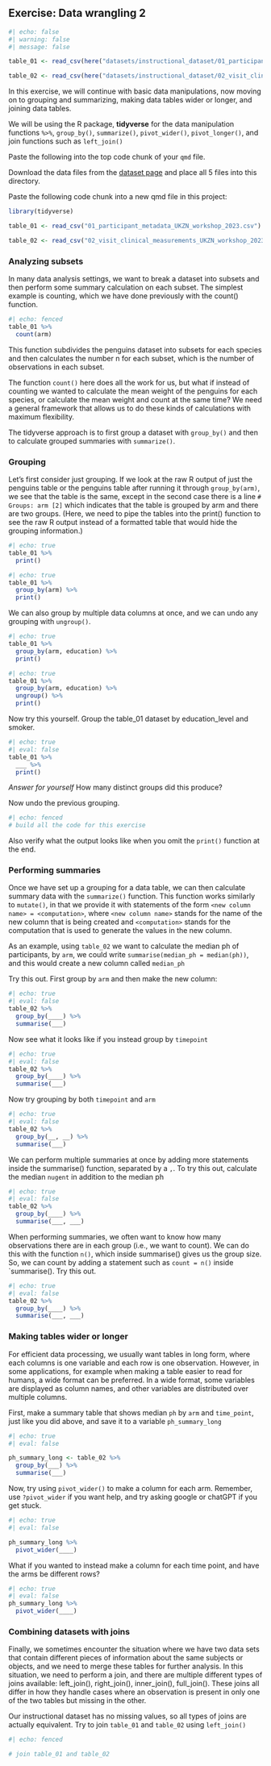 ## Exercise: Data wrangling 2


```r
#| echo: false
#| warning: false
#| message: false

table_01 <- read_csv(here("datasets/instructional_dataset/01_participant_metadata_UKZN_workshop_2023.csv"))

table_02 <- read_csv(here("datasets/instructional_dataset/02_visit_clinical_measurements_UKZN_workshop_2023.csv"))
```

In this exercise, we will continue with basic data manipulations, now moving on to grouping and summarizing, making data tables wider or longer, and joining data tables.

We will be using the R package, **tidyverse** for the data manipulation functions `%>%`, `group_by()`, `summarize()`, `pivot_wider()`, `pivot_longer()`, and join functions such as `left_join()`

Paste the following into the top code chunk of your `qmd` file.


Download the data files from the [dataset page](../../../datasets.qmd) and place all 5 files into this directory.

Paste the following code chunk into a new qmd file in this project:

```r
library(tidyverse)

table_01 <- read_csv("01_participant_metadata_UKZN_workshop_2023.csv")

table_02 <- read_csv("02_visit_clinical_measurements_UKZN_workshop_2023.csv")
```

### Analyzing subsets

In many data analysis settings, we want to break a dataset into subsets and then perform some summary calculation on each subset. The simplest example is counting, which we have done previously with the count() function.

```r
#| echo: fenced
table_01 %>%
  count(arm)
```

This function subdivides the penguins dataset into subsets for each species and then calculates the number n for each subset, which is the number of observations in each subset.

The function `count()` here does all the work for us, but what if instead of counting we wanted to calculate the mean weight of the penguins for each species, or calculate the mean weight and count at the same time? We need a general framework that allows us to do these kinds of calculations with maximum flexibility.

The tidyverse approach is to first group a dataset with `group_by()` and then to calculate grouped summaries with `summarize()`.

### Grouping

Let’s first consider just grouping. If we look at the raw R output of just the penguins table or the penguins table after running it through `group_by(arm)`, we see that the table is the same, except in the second case there is a line `# Groups: arm [2]` which indicates that the table is grouped by arm and there are two groups. (Here, we need to pipe the tables into the print() function to see the raw R output instead of a formatted table that would hide the grouping information.)


```r
#| echo: true
table_01 %>%
  print()

```



```r
#| echo: true
table_01 %>%
  group_by(arm) %>%
  print()
```

We can also group by multiple data columns at once, and we can undo any grouping with `ungroup()`.

```r
#| echo: true
table_01 %>%
  group_by(arm, education) %>%
  print()
```

```r
#| echo: true
table_01 %>%
  group_by(arm, education) %>%
  ungroup() %>%
  print()
```

Now try this yourself. Group the table_01 dataset by education_level and smoker.

```r
#| echo: true
#| eval: false
table_01 %>%
  ___ %>%
  print()
```

*Answer for yourself* How many distinct groups did this produce?

Now undo the previous grouping.


```r
#| echo: fenced
# build all the code for this exercise
```

Also verify what the output looks like when you omit the `print()` function at the end.

### Performing summaries

Once we have set up a grouping for a data table, we can then calculate summary data with the `summarize()` function. This function works similarly to `mutate()`, in that we provide it with statements of the form `<new column name> = <computation>`, where `<new column name>` stands for the name of the new column that is being created and `<computation>` stands for the computation that is used to generate the values in the new column. 

As an example, using `table_02` we want to calculate the median ph of participants, by `arm`,  we could write `summarise(median_ph = median(ph))`, and this would create a new column called `median_ph`

Try this out. First group by `arm` and then make the new column:

```r
#| echo: true
#| eval: false
table_02 %>%
  group_by(____) %>%
  summarise(___)
```


Now see what it looks like if you instead group by `timepoint`

```r
#| echo: true
#| eval: false
table_02 %>%
  group_by(____) %>%
  summarise(___)
```


Now try grouping by both `timepoint` and `arm`

```r
#| echo: true
#| eval: false
table_02 %>%
  group_by(__, __) %>%
  summarise(___)
```

We can perform multiple summaries at once by adding more statements inside the summarise() function, separated by a `,`. To try this out, calculate the median `nugent` in addition to the median ph


```r
#| echo: true
#| eval: false
table_02 %>%
  group_by(____) %>%
  summarise(___, ___)
```

When performing summaries, we often want to know how many observations there are in each group (i.e., we want to count). We can do this with the function `n()`, which inside summarise() gives us the group size. So, we can count by adding a statement such as `count = n()` inside `summarise(). Try this out.

```r
#| echo: true
#| eval: false
table_02 %>%
  group_by(____) %>%
  summarise(___, ___)
```

### Making tables wider or longer

For efficient data processing, we usually want tables in long form, where each columns is one variable and each row is one observation. However, in some applications, for example when making a table easier to read for humans, a wide format can be preferred. In a wide format, some variables are displayed as column names, and other variables are distributed over multiple columns.

First, make a summary table that shows median `ph` by `arm` and `time_point`, just like you did above, and save it to a variable `ph_summary_long`

```r
#| echo: true
#| eval: false

ph_summary_long <- table_02 %>%
  group_by(___) %>%
  summarise(___)
```

Now, try using `pivot_wider()` to make a column for each arm. Remember, use `?pivot_wider` if you want help, and try asking google or chatGPT if you get stuck.

```r
#| echo: true
#| eval: false

ph_summary_long %>%
  pivot_wider(____)
```

What if you wanted to instead make a column for each time point, and have the arms be different rows?

```r
#| echo: true
#| eval: false
ph_summary_long %>%
  pivot_wider(____)
```

### Combining datasets with joins

Finally, we sometimes encounter the situation where we have two data sets that contain different pieces of information about the same subjects or objects, and we need to merge these tables for further analysis. In this situation, we need to perform a join, and there are multiple different types of joins available: left_join(), right_join(), inner_join(), full_join(). These joins all differ in how they handle cases where an observation is present in only one of the two tables but missing in the other.

Our instructional dataset has no missing values, so all types of joins are actually equivalent. Try to join `table_01` and `table_02` using `left_join()`

```r
#| echo: fenced

# join table_01 and table_02
```

